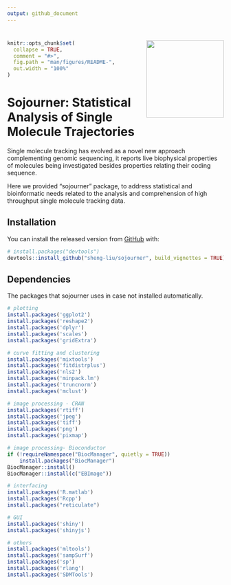 ```yaml
---
output: github_document
---
```

# <img src="vignettes/sojourner_logo.png" align="right" alt="" width="180" />

<!-- README.md is generated from README.Rmd. Please edit that file -->

```r
knitr::opts_chunk$set(
  collapse = TRUE,
  comment = "#>",
  fig.path = "man/figures/README-",
  out.width = "100%"
)
```
# Sojourner: Statistical Analysis of Single Molecule Trajectories

<!-- badges: start -->
<!-- badges: end -->

Single molecule tracking has evolved as a novel new approach complementing genomic sequencing, it reports live biophysical properties of molecules being investigated besides properties relating their coding sequence. 

Here we provided "sojourner" package, to address statistical and bioinformatic needs related to the analysis and comprehension of high throughput single molecule tracking data.

## Installation

You can install the released version from [GitHub](https://github.com/) with:

``` r
# install.packages("devtools")
devtools::install_github("sheng-liu/sojourner", build_vignettes = TRUE)
```

## Dependencies

The packages that sojourner uses in case not installed automatically.

``` r
# plotting
install.packages('ggplot2')
install.packages('reshape2')
install.packages('dplyr')
install.packages('scales')
install.packages('gridExtra')

# curve fitting and clustering
install.packages('mixtools')
install.packages('fitdistrplus')
install.packages('nls2')
install.packages('minpack.lm')
install.packages('truncnorm')
install.packages('mclust')

# image processing - CRAN
install.packages('rtiff')
install.packages('jpeg')
install.packages('tiff')
install.packages('png')
install.packages('pixmap')

# image processing- Bioconductor
if (!requireNamespace("BiocManager", quietly = TRUE))
    install.packages("BiocManager")
BiocManager::install()
BiocManager::install(c("EBImage"))

# interfacing
install.packages('R.matlab')
install.packages('Rcpp')
install.packages("reticulate")

# GUI
install.packages('shiny')
install.packages('shinyjs')

# others
install.packages('mltools')
install.packages('sampSurf')
install.packages('sp')
install.packages('rlang')
install.packages('SDMTools')

```





